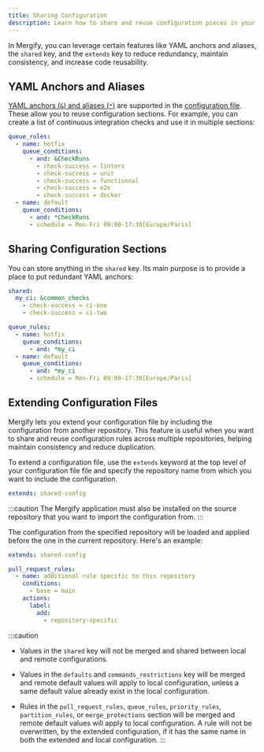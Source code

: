 ```yaml
---
title: Sharing Configuration
description: Learn how to share and reuse configuration pieces in your configuration.
---
```


In Mergify, you can leverage certain features like YAML anchors and aliases,
the `shared` key, and the `extends` key to reduce redundancy, maintain
consistency, and increase code reusability.

## YAML Anchors and Aliases

[YAML anchors (`&`) and aliases
(`*`)](https://yaml.org/spec/1.2.2/#anchors-and-aliases) are supported in the
[configuration file](/configuration/file-format). These allow you to reuse
configuration sections. For example, you can create a list of continuous
integration checks and use it in multiple sections:

```yaml
queue_rules:
  - name: hotfix
    queue_conditions:
      - and: &CheckRuns
        - check-success = linters
        - check-success = unit
        - check-success = functionnal
        - check-success = e2e
        - check-success = docker
  - name: default
    queue_conditions:
      - and: *CheckRuns
      - schedule = Mon-Fri 09:00-17:30[Europe/Paris]
```

## Sharing Configuration Sections

You can store anything in the `shared` key. Its main purpose is to provide a
place to put redundant YAML anchors:

```yaml
shared:
  my_ci: &common_checks
    - check-success = ci-one
    - check-success = ci-two

queue_rules:
  - name: hotfix
    queue_conditions:
      - and: *my_ci
  - name: default
    queue_conditions:
      - and: *my_ci
      - schedule = Mon-Fri 09:00-17:30[Europe/Paris]
```

## Extending Configuration Files

Mergify lets you extend your configuration file by including the configuration
from another repository. This feature is useful when you want to share and
reuse configuration rules across multiple repositories, helping maintain
consistency and reduce duplication.

To extend a configuration file, use the `extends` keyword at the top level of
your configuration file file and specify the repository name from which you
want to include the configuration.

```yaml
extends: shared-config
```

:::caution
  The Mergify application must also be installed on the source repository
  that you want to import the configuration from.
:::

The configuration from the specified repository will be loaded and applied
before the one in the current repository. Here's an example:

```yaml
extends: shared-config

pull_request_rules:
  - name: additional rule specific to this repository
    conditions:
      - base = main
    actions:
      label:
        add:
          - repository-specific
```

:::caution
  - Values in the `shared` key will not be merged and shared between local and
    remote configurations.

  - Values in the `defaults` and `commands_restrictions` key will be merged and remote default
    values will apply to local configuration, unless a same default value already exist in the
    local configuration.

  - Rules in the `pull_request_rules`, `queue_rules`, `priority_rules`, `partition_rules`,
    or `merge_protections` section will be merged and remote default values will apply to local
    configuration. A rule will not be overwritten, by the extended configuration, if it has the same name
    in both the extended and local configuration.
:::
